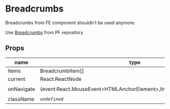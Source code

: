 
<DeprecationWarn />

# Breadcrumbs


Breadcrumbs from FE component shouldn't be used anymore.

Use <a href="https://www.patternfly.org/v4/components/breadcrumb" target="_blank">Breadcrumbs</a> from PF repository.

## Props

|name|type|default|description|
|----|----|-------|-----------|
|items|BreadcrumbItem[]|`[]`||
|current|React.ReactNode|`null`||
|onNavigate|(event:React.MouseEvent&lt;HTMLAnchorElement&gt;,link:string,key:number)=&gt;void|`() => undefined`||
|className|<code>undefined</code>|`''`||



